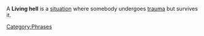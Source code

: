 A '''Living hell''' is a [[situation]] where somebody undergoes [[trauma]] but survives it.
[[Category:Phrases]]
{{wikify}}